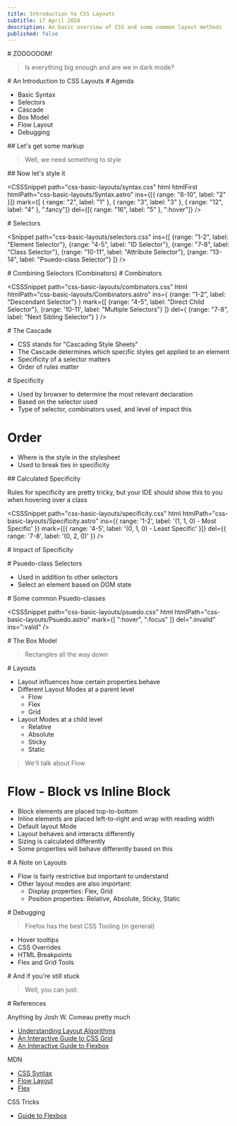 ```yaml
---
title: Introduction to CSS Layouts
subtitle: 17 April 2024
description: An basic overview of CSS and some common layout methods
published: false
---
```



<Presentation />

<Slide centered>
# ZOOOOOOM!

> Is everything big enough and are we in dark mode?

</Slide>

<Slide centered>
# An Introduction to CSS Layouts

</Slide>

<Slide centered>
# Agenda

- Basic Syntax
- Selectors
- Cascade
- Box Model
- Flow Layout
- Debugging

</Slide>

<Slide>
## Let's get some markup

> Well, we need something to style

<HTMLSnippet path="css-basic-layouts/Syntax.astro" />
</Slide>

<Slide>
## Now let's style it

<CSSSnippet 
path="css-basic-layouts/syntax.css" 
html 
htmlFirst
htmlPath="css-basic-layouts/Syntax.astro"
ins={[{
    range: "6-10",
    label: "2"
}]}
mark={[
{
    range: "2",
    label: "1"
},
{
    range: "3",
    label: "3"
},
{
    range: "12",
    label: "4"
}, ".fancy"]}
del={[{
    range: "16",
    label: "5"
}, ":hover"]}
/>
</Slide>

<Slide centered>
# Selectors

<Snippet
path="css-basic-layouts/selectors.css" 
ins={[
    {range: "1-2", label: "Element Selector"},
    {range: "4-5", label: "ID Selector"},
    {range: "7-8", label: "Class Selector"},
    {range: "10-11", label: "Attribute Selector"},
    {range: "13-14", label: "Psuedo-class Selector"}
]}
/>
</Slide>

<Slide>
# Combining Selectors (Combinators)

<HTMLSnippet path="css-basic-layouts/Combinators.astro" />

</Slide>

<Slide>
# Combinators

<CSSSnippet
path="css-basic-layouts/combinators.css" 
html
htmlPath="css-basic-layouts/Combinators.astro"
ins={
    {range: "1-2", label: "Descendant Selector"}
}
mark={[
    {range: "4-5", label: "Direct Child Selector"},
    {range: '10-11', label: "Multiple Selectors"}
]}
del={
    {range: "7-8", label: "Next Sibling Selector"}
}
/>
</Slide>

<Slide centered>
# The Cascade

- CSS stands for "Cascading Style Sheets"
- The Cascade determines which specific styles get applied to an element
- Specificity of a selector matters
- Order of rules matter

</Slide>

<Slide centered>
# Specificity

- Used by browser to determine the most relevant declaration
- Based on the selector used
- Type of selector, combinators used, and level of impact this

# Order

- Where is the style in the stylesheet
- Used to break ties in specificity

</Slide>

<Slide>
## Calculated Specificity

Rules for specificity are pretty tricky, but your IDE should show this to you when hovering over a class

<CSSSnippet
  path="css-basic-layouts/specificity.css"
  html
  htmlPath="css-basic-layouts/Specificity.astro"
  ins={{ range: '1-2', label: '(1, 1, 0) - Most Specific' }}
  mark={[{ range: '4-5', label: '(0, 1, 0) - Least Specific' }]}
  del={{ range: '7-8', label: '(0, 2, 0)' }}
/>

</Slide>

<Slide>
# Impact of Specificity

<CSSSnippet
  path="css-basic-layouts/combinators.css"
  htmlPath="css-basic-layouts/Combinators.astro"
/>

<CSSSnippet
  path="css-basic-layouts/specificity.css"
  htmlPath="css-basic-layouts/Specificity.astro"
/>

</Slide>

<Slide>
# Psuedo-class Selectors

- Used in addition to other selectors
- Select an element based on DOM state

</Slide>

<Slide>
# Some common Psuedo-classes

<CSSSnippet
path="css-basic-layouts/psuedo.css" 
html
htmlPath="css-basic-layouts/Psuedo.astro"
mark={[
":hover", ":focus"
]}
del=":invalid"
ins=":valid"
/>
</Slide>

<Slide>
# The Box Model

> Rectangles all the way down

<CSSSnippet
path="css-basic-layouts/box-model.css" 
html
htmlPath="css-basic-layouts/BoxModel.astro"
ins="17"
del="18"
mark="19"
collapse="1-9"
/>
</Slide>

<Slide>
# Layouts

- Layout influences how certain properties behave
- Different Layout Modes at a parent level
  - Flow
  - Flex
  - Grid
- Layout Modes at a child level
  - Relative
  - Absolute
  - Sticky
  - Static

> We'll talk about Flow

</Slide>

<Slide>

# Flow - Block vs Inline Block

- Block elements are placed top-to-bottom
- Inline elements are placed left-to-right and wrap with reading width
- Default layout Mode
- Layout behaves and interacts differently
- Sizing is calculated differently
- Some properties will behave differently based on this

</Slide>

<Slide>
<CSSSnippet
  path="css-basic-layouts/inline-v-block.css"
  htmlPath="css-basic-layouts/InlineVBlock.astro"
  mark={['23', '27', '31']}
  collapse="1-21"
/>

</Slide>

<Slide>
# A Note on Layouts

- Flow is fairly restrictive but important to understand
- Other layout modes are also important:
  - Display properties: Flex, Grid
  - Position properties: Relative, Absolute, Sticky, Static

</Slide>

<Slide>
# Debugging

> Firefox has the best CSS Tooling (in general)

- Hover tooltips
- CSS Overrides
- HTML Breakpoints
- Flex and Grid Tools

<BoxModelExample />
</Slide>

<Slide>
# And if you're still stuck

> Well, you can just:

<HTMLSnippet mark="7" path="css-basic-layouts/DebugCSSButton.astro" />
</Slide>

<Slide>
# References

Anything by Josh W. Comeau pretty much

- [Understanding Layout Algorithms](https://www.joshwcomeau.com/css/understanding-layout-algorithms/)
- [An Interactive Guide to CSS Grid](https://www.joshwcomeau.com/css/interactive-guide-to-grid/)
- [An Interactive Guide to Flexbox](https://www.joshwcomeau.com/css/interactive-guide-to-flexbox/)

MDN

- [CSS Syntax](https://developer.mozilla.org/en-US/docs/Web/CSS/Syntax)
- [Flow Layout](https://developer.mozilla.org/en-US/docs/Web/CSS/CSS_flow_layout)
- [Flex](https://developer.mozilla.org/en-US/docs/Web/CSS/flex)

CSS Tricks

- [Guide to Flexbox](https://css-tricks.com/snippets/css/a-guide-to-flexbox/)

</Slide>
